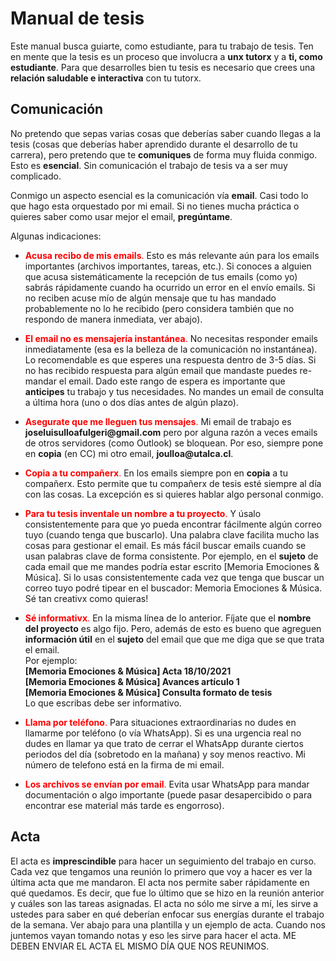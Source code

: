 # Manual de tesis

Este manual busca guiarte, como estudiante, para tu trabajo de tesis. Ten en mente que la tesis es un proceso que involucra a **unx tutorx** y a **ti, como estudiante**. Para que desarrolles bien tu tesis es necesario que crees una **relación saludable e interactiva** con tu tutorx.

## Comunicación

No pretendo que sepas varias cosas que deberías saber cuando llegas a la tesis (cosas que deberías haber aprendido durante el desarrollo de tu carrera), pero pretendo que te **comuniques** de forma muy fluida conmigo. Esto es **esencial**. Sin comunicación el trabajo de tesis va a ser muy complicado.

Conmigo un aspecto esencial es la comunicación vía **email**. Casi todo lo que hago esta orquestado por mi email. Si no tienes mucha práctica o quieres saber como usar mejor el email, **pregúntame**.

Algunas indicaciones:

- <span style="color:red">**Acusa recibo de mis emails**.</span> Esto es más relevante aún para los emails importantes (archivos importantes, tareas, etc.). Si conoces a alguien que acusa sistemáticamente la recepción de tus emails (como yo) sabrás rápidamente cuando ha ocurrido un error en el envío emails. Si no reciben acuse mío de algún mensaje que tu has mandado probablemente no lo he recibido (pero considera también que no respondo de manera inmediata, ver abajo).

- <span style="color:red">**El email no es mensajería instantánea**. </span> No necesitas responder emails inmediatamente (esa es la belleza de la comunicación no instantánea). Lo recomendable es que esperes una respuesta dentro de 3-5 días. Si no has recibido respuesta para algún email que mandaste puedes re-mandar el email. Dado este rango de espera es importante que **anticipes** tu trabajo y tus necesidades. No mandes un email de consulta a última hora (uno o dos días antes de algún plazo).

- <span style="color:red">**Asegurate que me lleguen tus mensajes**.</span> Mi email de trabajo es **joseluisulloafulgeri@gmail.com** pero por alguna razón a veces emails de otros servidores (como Outlook) se bloquean. Por eso, siempre pone en **copia** (en CC) mi otro email, **joulloa@utalca.cl**.

- <span style="color:red">**Copia a tu compañerx**.</span> En los emails siempre pon en **copia** a tu compañerx. Esto permite que tu compañerx de tesis esté siempre al día con las cosas. La excepción es si quieres hablar algo personal conmigo.

- <span style="color:red">**Para tu tesis inventale un nombre a tu proyecto**.</span> Y úsalo consistentemente para que yo pueda encontrar fácilmente algún correo tuyo (cuando tenga que buscarlo). Una palabra clave facilita mucho las cosas para gestionar el email. Es más fácil buscar emails cuando se usan palabras clave de forma consistente. Por ejemplo, en el **sujeto** de cada email que me mandes podría estar escrito [Memoria Emociones & Música]. Si lo usas consistentemente cada vez que tenga que buscar un correo tuyo podré tipear en el buscador: Memoria Emociones & Música. Sé tan creativx como quieras!

- <span style="color:red">**Sé informativx**.</span> En la misma línea de lo anterior. Fíjate que el **nombre del proyecto** es algo fijo. Pero, además de esto es bueno que agreguen **información útil** en el **sujeto** del email que que me diga que se que trata el email.\
Por ejemplo:\
**[Memoria Emociones & Música] Acta 18/10/2021**\
**[Memoria Emociones & Música] Avances artículo 1**\
**[Memoria Emociones & Música] Consulta formato de tesis**\
Lo que escribas debe ser informativo.

- <span style="color:red">**Llama por teléfono**.</span> Para situaciones extraordinarias no dudes en llamarme por teléfono (o vía WhatsApp). Si es una urgencia real no dudes en llamar ya que trato de cerrar el WhatsApp durante ciertos periodos del día (sobretodo en la mañana) y soy menos reactivo. Mi número de telefono está en la firma de mi email.

- <span style="color:red">**Los archivos se envían por email**.</span> Evita usar WhatsApp para mandar documentación o algo importante (puede pasar desapercibido o para encontrar ese material más tarde es engorroso).

## Acta

El acta es **imprescindible** para hacer un seguimiento del trabajo en curso. Cada vez que tengamos una reunión lo primero que voy a hacer es ver la última acta que me mandaron. El acta nos permite saber rápidamente en qué quedamos. Es decir, que fue lo último que se hizo en la reunión anterior y cuáles son las tareas asignadas. El acta no sólo me sirve a mí, les sirve a ustedes para saber en qué deberían enfocar sus energías durante el trabajo de la semana. Ver abajo para una plantilla y un ejemplo de acta. Cuando nos juntemos vayan tomando notas y eso les sirve para hacer el acta. ME DEBEN ENVIAR EL ACTA EL MISMO DÍA QUE NOS REUNIMOS.

